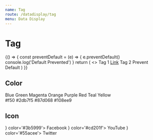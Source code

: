 ```yaml
---
name: Tag
route: /datadisplay/tag
menu: Data Display
---
```



# Tag

<Playground>
  {() => {
    const preventDefault = (e) => {
      e.preventDefault()
      console.log('Default Prevented')
    }
    return (
      <>
        <Tag>Tag 1</Tag>
        <Tag>
          <a href='https://github.com/bottable/fiber'>Link</a>
        </Tag>
        <Tag closable>Tag 2</Tag>
        <Tag closable onClose={preventDefault}>
          Prevent Default
        </Tag>
      </>
    )
  }}
</Playground>

## Color

<Playground>
  <div>
    <Tag color='blue'>Blue</Tag>
    <Tag color='green'>Green</Tag>
    <Tag color='magenta'>Magenta</Tag>
    <Tag color='orange'>Orange</Tag>
    <Tag color='purple'>Purple</Tag>
    <Tag color='red'>Red</Tag>
    <Tag color='teal'>Teal</Tag>
    <Tag color='yellow'>Yellow</Tag>
  </div>
  <div>
    <Tag color='#f50'>#f50</Tag>
    <Tag color='#2db7f5'>#2db7f5</Tag>
    <Tag color='#87d068'>#87d068</Tag>
    <Tag color='#108ee9'>#108ee9</Tag>
  </div>
</Playground>

## Icon

<Playground>
  <Tag icon={<FacebookIcon />} color='#3b5999'>
    Facebook
  </Tag>
  <Tag icon={<YouTubeIcon />} color='#cd201f'>
    YouTube
  </Tag>
  <Tag icon={<TwitterIcon />} color='#55acee'>
    Twitter
  </Tag>
</Playground>
